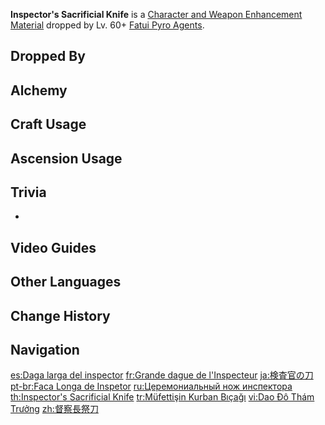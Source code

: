 {{Item Infobox
|id           = 112031
|image        = Item Inspector's Sacrificial Knife.png
|type         = Character and Weapon Enhancement Materials
|group        = Fatui Pyro Agent Materials
|group2       = Elite Enemy Drops
|invCategory  = Character Development Items
|quality      = 4
|description  = In the hands of its lord, this fierce weapon has handled many "debts." No one has eyes in the back of their heads, and this weapon and its related techniques are designed around that weakness.
|source1      = Dropped by Lv. 60+ [[Fatui Pyro Agent]]s
|source2      = [[Alchemy]]
}}
'''Inspector's Sacrificial Knife''' is a [[Character and Weapon Enhancement Material]] dropped by Lv. 60+ [[Fatui Pyro Agent]]s.

==Dropped By==
{{Dropped By|level=60}}

==Alchemy==
{{Recipe
|type = Crafting
|Agent's Sacrificial Knife = 3
|Mora = 125
|sort = Agent's Sacrificial Knife;Mora
}}

==Craft Usage==
{{Craft Usage}}

==Ascension Usage==
{{Ascension Usage}}

==Trivia==
* {{Mail Attachments by Category List}}

==Video Guides==
{{EVT
|video1   = https://youtu.be/40NmYRRTD6s
|caption1 = Fatui Pyro Agents Farming Location
}}

==Other Languages==
{{Other Languages
|en      = Inspector's Sacrificial Knife
|zhs     = 督察长祭刀
|zhs_rm  = Dūcházhǎng Jìdāo
|zht     = 督察長祭刀
|zht_rm  = Dūcházhǎng Jìdāo
|zh_tl   = Inspector General's Sacrificial Knife
|ja      = 検査官の刀
|ja_rm   = Kensakan no Katana
|ja_tl   = Inspector's Blade
|ko      = 검사관의 제도
|ko_rm   = Geomsagwan-ui Jedo
|ko_tl   = Inspector's Sacrificial Knife
|es      = Daga larga del inspector
|es_tl   = Inspector's Long Dagger
|fr      = Grande dague de l'Inspecteur
|fr_tl   = Inspector's Large Dagger
|ru      = Церемониальный нож инспектора
|ru_tl   = Inspector's Ceremonial Knife
|th      = Inspector's Sacrificial Knife
|vi      = Dao Đô Thám Trưởng
|vi_tl   = 
|de      = Zeremonielles Kundschafterlangschwert
|de_tl   = Ceremonial Scout Longsword
|id      = Inspector's Sacrificial Knife
|pt      = Faca Longa de Inspetor
|pt_tl   = 
|tr      = Müfettişin Kurban Bıçağı
|tr_tl   = Inspector's Sacrificial Knife
|it      = Coltello sacrificale dell'ispettore
|it_tl   = 
}}

==Change History==
{{Change History|1.0}}

==Navigation==
{{Development Item Navbox|Character and Weapon Enhancement Materials}}

[[es:Daga larga del inspector]]
[[fr:Grande dague de l'Inspecteur]]
[[ja:検査官の刀]]
[[pt-br:Faca Longa de Inspetor]]
[[ru:Церемониальный нож инспектора]]
[[th:Inspector's Sacrificial Knife]]
[[tr:Müfettişin Kurban Bıçağı]]
[[vi:Dao Đô Thám Trưởng]]
[[zh:督察長祭刀]]